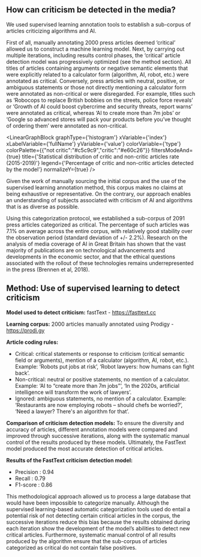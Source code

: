 
## How can criticism be detected in the media?

We used supervised learning annotation tools to establish a sub-corpus of articles criticizing algorithms and AI.

First of all, manually annotating 2000 press articles deemed ‘critical’ allowed us to construct a machine learning model. Next, by carrying out multiple iterations, including results control phases, the ‘critical’ article detection model was progressively optimized (see the method section). All titles of articles containing arguments or negative semantic elements that were explicitly related to a calculator form (algorithm, AI, robot, etc.) were annotated as critical. Conversely, press articles with neutral, positive, or ambiguous statements or those not directly mentioning a calculator form were annotated as non-critical or were disregarded. For example, titles such as ‘Robocops to replace British bobbies on the streets, police force reveals’ or ‘Growth of AI could boost cybercrime and security threats, report warns’ were annotated as critical, whereas ‘AI to create more than 7m jobs’ or ‘Google so advanced stores will pack your products before you’ve thought of ordering them’ were annotated as non-critical.

<LinearGraphBlock 
  graphType={'histogram'} 
  xVariable={'index'} 
  xLabelVariable={'fullName'} 
  yVariable={'value'} 
  colorVariable={'type'} 
  colorPalette={{"not critic":"#c5c9c9","critic":"#e60c26"}} 
  filtersModeAnd={true} 
  title={'Statistical distribution of critic and non-critic articles rate (2015-2019)'} 
  legend={'Percentage of critic and non-critic articles detected by the model'} 
  normalizeY={true}
/>

Given the work of manually sourcing the initial corpus and the use of the supervised learning annotation method, this corpus makes no claims at being exhaustive or representative. On the contrary, our approach enables an understanding of subjects associated with criticism of AI and algorithms that is as diverse as possible.

Using this categorization protocol, we established a sub-corpus of 2091 press articles categorized as critical. The percentage of such articles was 7.1% on average across the entire corpus, with relatively good stability over the observation period (standard deviation of +/- 2.2%). Research on the analysis of media coverage of AI in Great Britain has shown that the vast majority of publications are on technological advancements and developments in the economic sector, and that the ethical questions associated with the rollout of these technologies remains underrepresented in the press (Brennen et al, 2018).


<div className="methodo-container">
<h2>Method: Use of supervised learning to detect criticism</h2>

**Model used to detect criticism:** fastText - https://fasttext.cc

**Learning corpus:** 2000 articles manually annotated using Prodigy - https://prodi.gy

**Article coding rules:** 
- Critical: critical statements or response to criticism (critical semantic field or arguments), mention of a calculator (algorithm, AI, robot, etc.). Example: ‘Robots put jobs at risk’, ‘Robot lawyers: how humans can fight back’.
- Non-critical: neutral or positive statements, no mention of a calculator. Example: ‘AI to “create more than 7m jobs”’, ‘In the 2020s, artificial intelligence will transform the work of lawyers’.
- Ignored: ambiguous statements, no mention of a calculator. Example: ‘Restaurants are now employing robots – should chefs be worried?’, ‘Need a lawyer? There's an algorithm for that’.


**Comparison of criticism detection models:** 
To ensure the diversity and accuracy of articles, different annotation models were compared and improved through successive iterations, along with the systematic manual control of the results produced by these models. Ultimately, the FastText model produced the most accurate detection of critical articles. 
                  
**Results of the FastText criticism detection model:**                  
 - Precision : 0.94
 - Recall : 0.79
 - F1-score : 0.86
 
This methodological approach allowed us to process a large database that would have been impossible to categorize manually. Although the supervised learning-based automatic categorization tools used do entail a potential risk of not detecting certain critical articles in the corpus, the successive iterations reduce this bias because the results obtained during each iteration show the development of the model’s abilities to detect new critical articles. Furthermore, systematic manual control of all results produced by the algorithm ensure that the sub-corpus of articles categorized as critical do not contain false positives.
</div>
